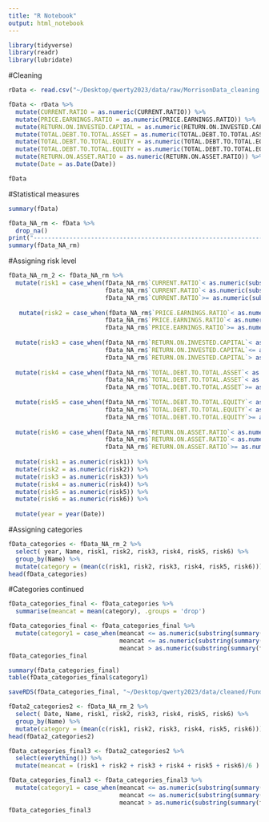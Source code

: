 ```yaml
---
title: "R Notebook"
output: html_notebook
---
```

```r
library(tidyverse)
library(readr)
library(lubridate)
```


#Cleaning
```r
rData <- read.csv("~/Desktop/qwerty2023/data/raw/MorrisonData_cleaning.csv")

fData <- rData %>% 
  mutate(CURRENT.RATIO = as.numeric(CURRENT.RATIO)) %>% 
  mutate(PRICE.EARNINGS.RATIO = as.numeric(PRICE.EARNINGS.RATIO)) %>% 
  mutate(RETURN.ON.INVESTED.CAPITAL = as.numeric(RETURN.ON.INVESTED.CAPITAL)) %>% 
  mutate(TOTAL.DEBT.TO.TOTAL.ASSET = as.numeric(TOTAL.DEBT.TO.TOTAL.ASSET)) %>% 
  mutate(TOTAL.DEBT.TO.TOTAL.EQUITY = as.numeric(TOTAL.DEBT.TO.TOTAL.EQUITY)) %>% 
  mutate(TOTAL.DEBT.TO.TOTAL.EQUITY = as.numeric(TOTAL.DEBT.TO.TOTAL.EQUITY)) %>% 
  mutate(RETURN.ON.ASSET.RATIO = as.numeric(RETURN.ON.ASSET.RATIO)) %>%   
  mutate(Date = as.Date(Date))

fData
```

#Statistical measures
```r
summary(fData)

fData_NA_rm <- fData %>% 
  drop_na()
print("------------------------------------------------------------------------------------------------------")
summary(fData_NA_rm)
```
#Assigning risk level
```r
fData_NA_rm_2 <- fData_NA_rm %>%
  mutate(risk1 = case_when(fData_NA_rm$`CURRENT.RATIO`< as.numeric(substring(summary(fData_NA_rm$`CURRENT.RATIO`)[2],-8)) ~ "3",
                           fData_NA_rm$`CURRENT.RATIO`< as.numeric(substring(summary(fData_NA_rm$`CURRENT.RATIO`)[4],-8))~ "2",
                           fData_NA_rm$`CURRENT.RATIO`>= as.numeric(substring(summary(fData_NA_rm$`CURRENT.RATIO`)[4],-8))~ "1")) %>% 
  
   mutate(risk2 = case_when(fData_NA_rm$`PRICE.EARNINGS.RATIO`< as.numeric(substring(summary(fData_NA_rm$`PRICE.EARNINGS.RATIO`)[2],-8)) ~ "1",
                           fData_NA_rm$`PRICE.EARNINGS.RATIO`< as.numeric(substring(summary(fData_NA_rm$`PRICE.EARNINGS.RATIO`)[4],-8))~ "2",
                           fData_NA_rm$`PRICE.EARNINGS.RATIO`>= as.numeric(substring(summary(fData_NA_rm$`PRICE.EARNINGS.RATIO`)[4],-8))~ "3")) %>% 
  
  mutate(risk3 = case_when(fData_NA_rm$`RETURN.ON.INVESTED.CAPITAL`< as.numeric(substring(summary(fData_NA_rm$`RETURN.ON.INVESTED.CAPITAL`)[2],-8)) ~ "3",
                           fData_NA_rm$`RETURN.ON.INVESTED.CAPITAL`<= as.numeric(substring(summary(fData_NA_rm$`RETURN.ON.INVESTED.CAPITAL`)[4],-8))~ "2",
                           fData_NA_rm$`RETURN.ON.INVESTED.CAPITAL`> as.numeric(substring(summary(fData_NA_rm$`RETURN.ON.INVESTED.CAPITAL`)[4],-8))~ "1")) %>% 
  
  mutate(risk4 = case_when(fData_NA_rm$`TOTAL.DEBT.TO.TOTAL.ASSET`< as.numeric(substring(summary(fData_NA_rm$`TOTAL.DEBT.TO.TOTAL.ASSET`)[2],-8)) ~ "1",
                           fData_NA_rm$`TOTAL.DEBT.TO.TOTAL.ASSET`< as.numeric(substring(summary(fData_NA_rm$`TOTAL.DEBT.TO.TOTAL.ASSET`)[4],-8))~ "2",
                           fData_NA_rm$`TOTAL.DEBT.TO.TOTAL.ASSET`>= as.numeric(substring(summary(fData_NA_rm$`TOTAL.DEBT.TO.TOTAL.ASSET`)[4],-8))~ "3")) %>%
  
  mutate(risk5 = case_when(fData_NA_rm$`TOTAL.DEBT.TO.TOTAL.EQUITY`< as.numeric(substring(summary(fData_NA_rm$`TOTAL.DEBT.TO.TOTAL.EQUITY`)[2],-8)) ~ "1",
                           fData_NA_rm$`TOTAL.DEBT.TO.TOTAL.EQUITY`< as.numeric(substring(summary(fData_NA_rm$`TOTAL.DEBT.TO.TOTAL.EQUITY`)[4],-8))~ "2",
                           fData_NA_rm$`TOTAL.DEBT.TO.TOTAL.EQUITY`>= as.numeric(substring(summary(fData_NA_rm$`TOTAL.DEBT.TO.TOTAL.EQUITY`)[4],-8))~ "3")) %>% 
  
  mutate(risk6 = case_when(fData_NA_rm$`RETURN.ON.ASSET.RATIO`< as.numeric(substring(summary(fData_NA_rm$`RETURN.ON.ASSET.RATIO`)[2],-8)) ~ "3",
                           fData_NA_rm$`RETURN.ON.ASSET.RATIO`< as.numeric(substring(summary(fData_NA_rm$`RETURN.ON.ASSET.RATIO`)[4],-8))~ "2",
                           fData_NA_rm$`RETURN.ON.ASSET.RATIO`>= as.numeric(substring(summary(fData_NA_rm$`RETURN.ON.ASSET.RATIO`)[4],-8))~ "1")) %>% 
  
  mutate(risk1 = as.numeric(risk1)) %>% 
  mutate(risk2 = as.numeric(risk2)) %>% 
  mutate(risk3 = as.numeric(risk3)) %>% 
  mutate(risk4 = as.numeric(risk4)) %>% 
  mutate(risk5 = as.numeric(risk5)) %>% 
  mutate(risk6 = as.numeric(risk6)) %>% 
  
  mutate(year = year(Date))
```

#Assigning categories
```r
fData_categories <- fData_NA_rm_2 %>% 
  select( year, Name, risk1, risk2, risk3, risk4, risk5, risk6) %>% 
  group_by(Name) %>% 
  mutate(category = (mean(c(risk1, risk2, risk3, risk4, risk5, risk6))))
head(fData_categories)
```
#Categories continued
```r
fData_categories_final <- fData_categories %>% 
  summarise(meancat = mean(category), .groups = 'drop')

fData_categories_final <- fData_categories_final %>% 
  mutate(category1 = case_when(meancat <= as.numeric(substring(summary(fData_categories_final$`meancat`)[2],-8))~ "Low",
                               meancat <= as.numeric(substring(summary(fData_categories_final$`meancat`)[5],-8)) ~ "Medium",
                               meancat > as.numeric(substring(summary(fData_categories_final$`meancat`)[5],-8)) ~ "High"))
fData_categories_final
```

```r
summary(fData_categories_final)
table(fData_categories_final$category1)
```

```r
saveRDS(fData_categories_final, "~/Desktop/qwerty2023/data/cleaned/FundamentalDataCleaned.rds")
```
```r
fData2_categories2 <- fData_NA_rm_2 %>% 
  select( Date, Name, risk1, risk2, risk3, risk4, risk5, risk6) %>% 
  group_by(Name) %>% 
  mutate(category = (mean(c(risk1, risk2, risk3, risk4, risk5, risk6))))
head(fData2_categories2)
```
```r
fData_categories_final3 <- fData2_categories2 %>% 
  select(everything()) %>% 
  mutate(meancat = (risk1 + risk2 + risk3 + risk4 + risk5 + risk6)/6 ) 

fData_categories_final3 <- fData_categories_final3 %>% 
  mutate(category1 = case_when(meancat <= as.numeric(substring(summary(fData_categories_final3$`meancat`)[2],-8))~ "Low",
                               meancat <= as.numeric(substring(summary(fData_categories_final3$`meancat`)[5],-8)) ~ "Medium",
                               meancat > as.numeric(substring(summary(fData_categories_final3$`meancat`)[5],-8)) ~ "High"))
fData_categories_final3
```

